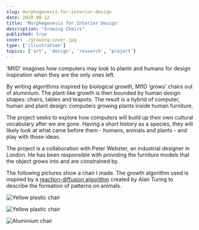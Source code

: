 ```yaml
---
slug: morphogenesis-for-interior-design
date: 2020-08-12
title: 'Morphegenesis for Interior Design'
description: "Growing Chairs"
published: true
cover: ./growing-cover.jpg
type: ['illustration']
topics: ['art', 'design', 'research', 'project']
---
```


‘MfID’ imagines how computers may look to plants and humans for design inspiration when they are the only ones left.

By writing algorithms inspired by biological growth, MfID ‘grows’ chairs out of aluminium. The plant-like growth is then bounded by human design shapes: chairs, tables and teapots. The result is a hybrid of computer, human and plant design: computers growing plants inside human furniture.

The project seeks to explore how computers will build up their own cultural vocabulary after we are gone. Having a short history as a species, they will likely look at what came before them - humans, animals and plants - and play with those ideas.

The project is a collaboration with Peter Webster, an industrial designer in London. He has been responsible with providing the furniture models that the object grows into and are constrained by.

The following pictures show a chair I made. The growth algorithm used is inspired by a [reaction-diffusion algorithm](http://www.dna.caltech.edu/courses/cs191/paperscs191/turing.pdf) created by Alan Turing to describe the formation of patterns on animals.

![Yellow plastic chair](yellow-plastic-chair-2.jpg)

![Yellow plastic chair](yellow-plastic-chair-1.jpg)

![Aluminium chair](aluminium-chair.png)
